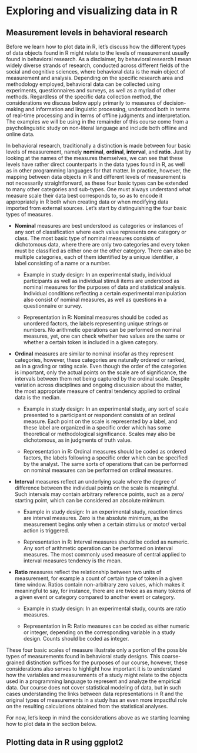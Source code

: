# Exploring and visualizing data in R

## Measurement levels in behavioral research

Before we learn how to plot data in R, let's discuss how the different types of data objects found in R might relate to the levels of measurement usually found in behavioral research. As a disclaimer, by behavioral research I mean widely diverse strands of research, conducted across different fields of the social and cognitive sciences, where behavioral data is the main object of measurement and analysis. Depending on the specific research area and methodology employed, behavioral data can be collected using experiments, questionnaires and surveys, as well as a myriad of other methods. Regardless of the specific data collection method, the considerations we discuss below apply primarily to measures of decision-making and information and linguistic processing, understood both in terms of real-time processing and in terms of offline judgments and interpretation. The examples we will be using in the remainder of this course come from a psycholinguistic study on non-literal language and include both offline and online data.

In behavioral research, traditionally a distinction is made between four basic levels of measurement, namely **nominal**, **ordinal**, **interval**, and **ratio**. Just by looking at the names of the measures themselves, we can see that these levels have rather direct counterparts in the data types found in R, as well as in other programming languages for that matter. In practice, however, the mapping between data objects in R and different levels of measurement is not necessarily straightforward, as these four basic types can be extended to many other categories and sub-types. One must always understand what measure scale their data best corresponds to, so as to encode it appropriately in R both when creating data or when modifying data imported from external sources. Let's start by distinguishing the four basic types of measures.

* **Nominal** measures are best understood as categories or instances of any sort of classification where each value represents one category or class. The most basic type of nominal measures consists of dichotomous data, where there are only two categories and every token must be classified as either one or the other category. There can also be multiple categories, each of them identified by a unique identifier, a label consisting of a name or a number.

  * Example in study design: In an experimental study, individual participants as well as individual stimuli items are understood as nominal measures for the purposes of data and statistical analysis. Individual conditions reflecting a certain experimental manipulation also consist of nominal measures, as well as questions in a questionnaire or survey. 

  * Representation in R: Nominal measures should be coded as unordered factors, the labels representing unique strings or numbers. No arithmetic operations can be performed on nominal measures, yet, one can check whether two values are the same or whether a certain token is included in a given category.
  
* **Ordinal** measures are similar to nominal insofar as they represent categories, however, these categories are naturally ordered or ranked, as in a grading or rating scale. Even though the order of the categories is important, only the actual points on the scale are of significance, the intervals between them not being captured by the ordinal scale. Despite variation across disciplines and ongoing discussion about the matter, the most appropriate measure of central tendency applied to ordinal data is the median.

  * Example in study design: In an experimental study, any sort of scale presented to a participant or respondent consists of an ordinal measure. Each point on the scale is represented by a label, and these label are organized in a specific order which has some theoretical or methodological significance. Scales may also be dichotomous, as in judgments of truth value.
  
  * Representation in R: Ordinal measures should be coded as ordered factors, the labels following a specific order which can be specified by the analyst. The same sorts of operations that can be performed on nominal measures can be performed on ordinal measures.
  
* **Interval** measures reflect an underlying scale where the degree of difference between the individual points on the scale is meaningful. Such intervals may contain arbitrary reference points, such as a zero/ starting point, which can be considered an absolute minimum.

  * Example in study design: In an experimental study, reaction times are interval measures. Zero is the absolute minimum, as the measurement begins only when a certain stimulus or motor/ verbal action is triggered.
  
  * Representation in R: Interval measures should be coded as numeric. Any sort of arithmetic operation can be performed on interval measures. The most commonly used measure of central applied to interval measures tendency is the mean.
  
* **Ratio** measures reflect the relationship between two units of measurement, for example a count of certain type of token in a given time window. Ratios contain non-arbitrary zero values, which makes it meaningful to say, for instance, there are are twice as as many tokens of a given event or category compared to another event or category.

  * Example in study design: In an experimental study, counts are ratio measures. 
  
  * Representation in R: Ratio measures can be coded as either numeric or integer, depending on the corresponding variable in a study design. Counts should be coded as integer.
  
These four basic scales of measure illustrate only a portion of the possible types of measurements found in behavioral study designs. This coarse-grained distinction suffices for the purposes of our course, however, these considerations also serves to highlight how important it is to understand how the variables and measurements of a study might relate to the objects used in a programming language to represent and analyze the empirical data. Our course does not cover statistical modeling of data, but in such cases understanding the links between data representations in R and the original types of measurements in a study has an even more impactful role on the resulting calculations obtained from the statistical analyses.

For now, let's keep in mind the considerations above as we starting learning how to plot data in the section below.

## Plotting data in R using ggplot2

  

